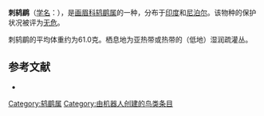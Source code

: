 {{Speciesbox
| name = 刺鸫鹛
| image = 
| status = LC | status_system = IUCN3.1
| genus = Turdoides
| species = nipalensis
| authority = [[布赖恩·霍顿·霍奇森|Hodgson]], 1836
| range_map = 
}}

'''刺鸫鹛'''（[[学名|学名]]：{{lang|la|''Turdoides nipalensis''}}），是[[画眉科|画眉科]][[鸫鹛属|鸫鹛属]]的一种，分布于[[印度|印度]]和[[尼泊尔|尼泊尔]]。该物种的保护状况被评为[[无危|无危]]。

刺鸫鹛的平均体重约为61.0克。栖息地为亚热带或热带的（低地）湿润疏灌丛。

== 参考文献 ==
*{{cite web|url=http://www.birdlife.org/datazone/speciesfactsheet.php?id=7946&m=0|title=Turdoides nipalensis|publisher=[[国际鸟盟|BirdLife.org]]|accessdate=2011-06-27}}
{{Taxonbar|from=Q2672958}}

[[Category:鸫鹛属|Category:鸫鹛属]]
[[Category:由机器人创建的鸟类条目|Category:由机器人创建的鸟类条目]]